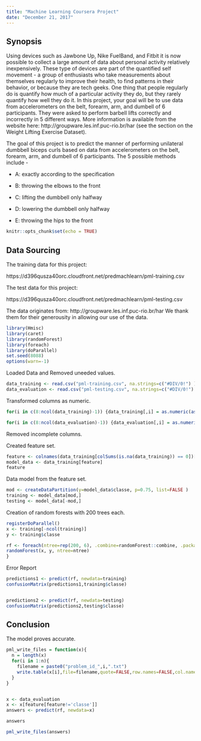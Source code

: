 ---
title: "Machine Learning Coursera Project"
date: "December 21, 2017"
---

## Synopsis

Using devices such as Jawbone Up, Nike FuelBand, and Fitbit it is now possible to collect a large amount of data about personal activity relatively inexpensively. These type of devices are part of the quantified self movement - a group of enthusiasts who take measurements about themselves regularly to improve their health, to find patterns in their behavior, or because they are tech geeks. One thing that people regularly do is quantify how much of a particular activity they do, but they rarely quantify how well they do it. In this project, your goal will be to use data from accelerometers on the belt, forearm, arm, and dumbell of 6 participants. They were asked to perform barbell lifts correctly and incorrectly in 5 different ways. More information is available from the website here: http://groupware.les.inf.puc-rio.br/har (see the section on the Weight Lifting Exercise Dataset). 

The goal of this project is to predict the manner of performing unilateral dumbbell biceps curls based on data from accelerometers on the belt, forearm, arm, and dumbell of 6 participants. The 5 possible methods include -

* A: exactly according to the specification 

* B: throwing the elbows to the front

* C: lifting the dumbbell only halfway 

* D: lowering the dumbbell only halfway

* E: throwing the hips to the front

```{r setup, include=FALSE}
knitr::opts_chunk$set(echo = TRUE)
```

## Data Sourcing

The training data for this project:

https://d396qusza40orc.cloudfront.net/predmachlearn/pml-training.csv

The test data for this project: 

https://d396qusza40orc.cloudfront.net/predmachlearn/pml-testing.csv

The data originates from:
http://groupware.les.inf.puc-rio.br/har
We thank them for their generousity in allowing our use of the data. 


```{r}
library(Hmisc)
library(caret)
library(randomForest)
library(foreach)
library(doParallel)
set.seed(8088)
options(warn=-1)
```

Loaded Data and Removed uneeded values.

```{r}
data_training <- read.csv("pml-training.csv", na.strings=c("#DIV/0!") )
data_evaluation <- read.csv("pml-testing.csv", na.strings=c("#DIV/0!") )
```

Transformed columns as numeric.
```{r}
for(i in c(8:ncol(data_training)-1)) {data_training[,i] = as.numeric(as.character(data_training[,i]))}

for(i in c(8:ncol(data_evaluation)-1)) {data_evaluation[,i] = as.numeric(as.character(data_evaluation[,i]))}
```

Removed incomplete columns.  

Created feature set.

```{r}
feature <- colnames(data_training[colSums(is.na(data_training)) == 0])[-(1:7)]
model_data <- data_training[feature]
feature
```

Data model from the feature set.

```{r}
mod <- createDataPartition(y=model_data$classe, p=0.75, list=FALSE )
training <- model_data[mod,]
testing <- model_data[-mod,]
```

Creation of random forests with 200 trees each. 

```{r}
registerDoParallel()
x <- training[-ncol(training)]
y <- training$classe

rf <- foreach(ntree=rep(200, 6), .combine=randomForest::combine, .packages='randomForest') %dopar% {
randomForest(x, y, ntree=ntree) 
}
```

Error Report
```{r}
predictions1 <- predict(rf, newdata=training)
confusionMatrix(predictions1,training$classe)


predictions2 <- predict(rf, newdata=testing)
confusionMatrix(predictions2,testing$classe)
```

Conclusion
--------------------------------

The model proves accurate.  


```{r}
pml_write_files = function(x){
  n = length(x)
  for(i in 1:n){
    filename = paste0("problem_id_",i,".txt")
    write.table(x[i],file=filename,quote=FALSE,row.names=FALSE,col.names=FALSE)
  }
}


x <- data_evaluation
x <- x[feature[feature!='classe']]
answers <- predict(rf, newdata=x)

answers

pml_write_files(answers)
```